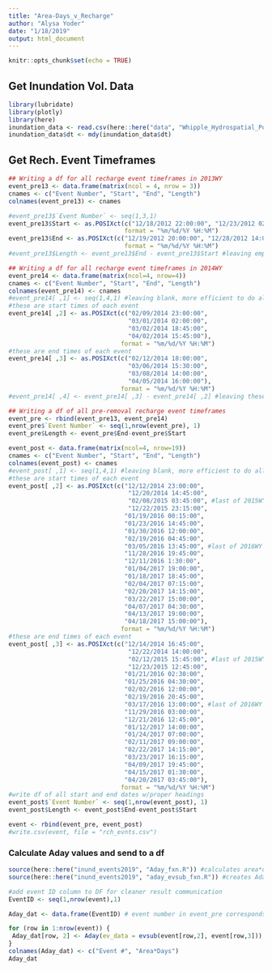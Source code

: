 ```yaml
---
title: "Area-Days_v_Recharge"
author: "Alysa Yoder"
date: "1/18/2019"
output: html_document
---
```


```r
knitr::opts_chunk$set(echo = TRUE)
```

## Get Inundation Vol. Data
```r
library(lubridate)
library(plotly)
library(here)
inundation_data <- read.csv(here::here("data", "Whipple_Hydrospatial_PostRestoration_wy2013-2017.csv"))
inundation_data$dt <- mdy(inundation_data$dt)
```

## Get Rech. Event Timeframes
```r

## Writing a df for all recharge event timeframes in 2013WY
event_pre13 <- data.frame(matrix(ncol = 4, nrow = 3))
cnames <- c("Event Number", "Start", "End", "Length")
colnames(event_pre13) <- cnames

#event_pre13$`Event Number` <- seq(1,3,1)
event_pre13$Start <- as.POSIXct(c("12/18/2012 22:00:00", "12/23/2012 02:45:00", "01/05/2013 21:45:00"), 
                                format = "%m/%d/%Y %H:%M")
event_pre13$End <- as.POSIXct(c("12/19/2012 20:00:00", "12/28/2012 14:00:00", "01/09/2013 02:00:00"), 
                                format = "%m/%d/%Y %H:%M")
#event_pre13$Length <- event_pre13$End - event_pre13$Start #leaving empty so they'll be consistent 
```

```r
## Writing a df for all recharge event timeframes in 2014WY
event_pre14 <- data.frame(matrix(ncol=4, nrow=4))
cnames <- c("Event Number", "Start", "End", "Length")
colnames(event_pre14) <- cnames
#event_pre14[ ,1] <- seq(1,4,1) #leaving blank, more efficient to do all at once after rbind
#these are start times of each event 
event_pre14[ ,2] <- as.POSIXct(c("02/09/2014 23:00:00", 
                                 "03/01/2014 02:00:00", 
                                 "03/02/2014 18:45:00", 
                                 "04/02/2014 15:45:00"),
                               format = "%m/%d/%Y %H:%M")
#these are end times of each event 
event_pre14[ ,3] <- as.POSIXct(c("02/12/2014 18:00:00", 
                                 "03/06/2014 15:30:00", 
                                 "03/08/2014 14:00:00", 
                                 "04/05/2014 16:00:00"),
                               format = "%m/%d/%Y %H:%M")
#event_pre14[ ,4] <- event_pre14[ ,3] - event_pre14[ ,2] #leaving these empty for now so units will be consistent
```

```r
## Writing a df of all pre-removal recharge event timeframes
event_pre <- rbind(event_pre13, event_pre14)
event_pre$`Event Number` <- seq(1,nrow(event_pre), 1)
event_pre$Length <- event_pre$End-event_pre$Start

```

```r

event_post <- data.frame(matrix(ncol=4, nrow=19))
cnames <- c("Event Number", "Start", "End", "Length")
colnames(event_post) <- cnames
#event_post[ ,1] <- seq(1,4,1) #leaving blank, more efficient to do all at once after rbind
#these are start times of each event 
event_post[ ,2] <- as.POSIXct(c("12/12/2014 23:00:00", 
                                 "12/20/2014 14:45:00", 
                                 "02/08/2015 03:45:00", #last of 2015WY events
                                 "12/22/2015 23:15:00", 
                                "01/19/2016 00:15:00",
                                "01/23/2016 14:45:00",
                                "01/30/2016 12:00:00",
                                "02/19/2016 04:45:00",
                                "03/05/2016 13:45:00", #last of 2016WY events
                                "11/28/2016 19:45:00",
                                "12/11/2016 1:30:00",
                                "01/04/2017 19:00:00",
                                "01/18/2017 18:45:00",
                                "02/04/2017 07:15:00",
                                "02/20/2017 14:15:00",
                                "03/22/2017 15:00:00",
                                "04/07/2017 04:30:00",
                                "04/13/2017 19:00:00",
                                "04/18/2017 15:00:00"),
                               format = "%m/%d/%Y %H:%M")
#these are end times of each event 
event_post[ ,3] <- as.POSIXct(c("12/14/2014 16:45:00", 
                                 "12/22/2014 14:00:00", 
                                 "02/12/2015 15:45:00", #last of 2015WY events
                                 "12/23/2015 12:45:00",
                                "01/21/2016 02:30:00",
                                "01/25/2016 04:30:00",
                                "02/02/2016 12:00:00",
                                "02/19/2016 20:45:00",
                                "03/17/2016 13:00:00", #last of 2016WY events
                                "11/29/2016 03:00:00",
                                "12/21/2016 12:45:00",
                                "01/12/2017 14:00:00",
                                "01/24/2017 07:00:00",
                                "02/11/2017 09:00:00",
                                "02/22/2017 14:15:00",
                                "03/23/2017 16:15:00",
                                "04/09/2017 19:45:00", 
                                "04/15/2017 01:30:00",
                                "04/20/2017 03:45:00"), 
                               format = "%m/%d/%Y %H:%M")
#write df of all start and end dates w/proper headings
event_post$`Event Number` <- seq(1,nrow(event_post), 1)
event_post$Length <- event_post$End-event_post$Start
```

```r
event <- rbind(event_pre, event_post)
#write.csv(event, file = "rch_evnts.csv")
```

### Calculate Aday values and send to a df
```r
source(here::here("inund_events2019", "Aday_fxn.R")) #calculates area*days using whipple km^2 data and event lengths
source(here::here("inund_events2019", "aday_evsub_fxn.R")) #creates Aday df with data from the specified time interval 

#add event ID column to DF for cleaner result communication
EventID <- seq(1,nrow(event),1)

Aday_dat <- data.frame(EventID) # event number in event_pre corresponds to the row numbers in Qdat. 

for (row in 1:nrow(event)) {
 Aday_dat[row, 2] <- Aday(ev_data = evsub(event[row,2], event[row,3]))
}
colnames(Aday_dat) <- c("Event #", "Area*Days")
Aday_dat
```